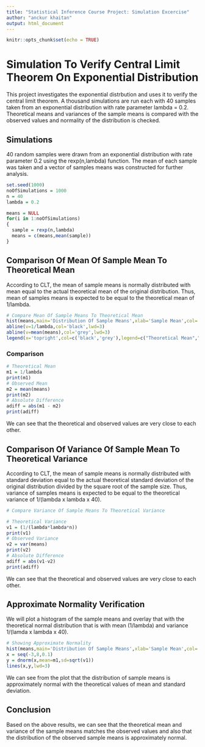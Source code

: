 ---
title: "Statistical Inference Course Project: Simulation Excercise"
author: "anckur khaitan"
output: html_document
---
  
  ```{r setup, include=FALSE}
knitr::opts_chunk$set(echo = TRUE)
```

# Simulation To Verify Central Limit Theorem On Exponential Distribution
This project investigates the exponential distrbution and uses it to verify the central limit theorem. A thousand simulations are run each with 40 samples taken from an exponential distribution with rate parameter lambda = 0.2. Theoretical means and variances of the sample means is compared with the observed values and normality of the distribution is checked.

## Simulations
40 random samples were drawn from an exponential distribution with rate parameter 0.2 using the rexp(n,lambda) function. The mean of each sample was taken and a vector of samples means was constructed for further analysis.

```{r}
set.seed(1000)
noOfSimulations = 1000
n = 40
lambda = 0.2

means = NULL
for(i in 1:noOfSimulations)
{
  sample = rexp(n,lambda)
  means = c(means,mean(sample))
}
```

## Comparison Of Mean Of Sample Mean To Theoretical Mean
According to CLT, the mean of sample means is normally distributed with mean equal to the actual theoretical mean of the original distribution. Thus, mean of samples means is expected to be equal to the theoretical mean of 1/lambda.

```{r}

# Compare Mean Of Sample Means To Theoretical Mean
hist(means,main='Distribution Of Sample Means',xlab='Sample Mean',col='blue')
abline(v=1/lambda,col='black',lwd=3)
abline(v=mean(means),col='grey',lwd=3)
legend(x='topright',col=c('black','grey'),legend=c("Theoretical Mean","Observed Mean"),lwd=3)

```
### Comparison
```{r}

# Theoretical Mean
m1 = 1/lambda
print(m1)
# Observed Mean
m2 = mean(means)
print(m2)
# Absolute Difference
adiff = abs(m1 - m2)
print(adiff)

```

We can see that the theoretical and observed values are very close to each other.


## Comparison Of Variance Of Sample Mean To Theoretical Variance
According to CLT, the mean of sample means is normally distributed with standard deviation equal to the actual theoretical standard deviation of the original distribution divided by the square root of the sample size. Thus, variance of samples means is expected to be equal to the theoretical variance of 1/(lambda x lambda x 40).

```{r}

# Compare Variance Of Sample Means To Theoretical Variance

# Theoretical Variance
v1 = (1/(lambda*lambda*n))
print(v1)
# Observed Variance
v2 = var(means)
print(v2)
# Absolute Difference
adiff = abs(v1-v2)
print(adiff)

```

We can see that the theoretical and observed values are very close to each other.

## Approximate Normality Verification
We will plot a histogram of the sample means and overlay that with the theoretical normal distribution that is with mean (1/lambda) and variance 1/(lamda x lambda x 40).

```{r}

# Showing Approximate Normality
hist(means,main='Distribution Of Sample Means',xlab='Sample Mean',col='blue',prob=T)
x = seq(-3,8,0.1)
y = dnorm(x,mean=m1,sd=sqrt(v1))
lines(x,y,lwd=3)
```

We can see from the plot that the distribution of sample means is approximately normal with the theoretical values of mean and standard deviation.


## Conclusion
Based on the above results, we can see that the theoretical mean and variance of the sample means matches the observed values and also that the distribution of the observed sample means is approximately normal.

